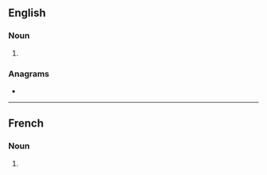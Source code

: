 ==English==

===Noun===
{{head|en|noun form}}

# {{plural of|en|sitcom}}

===Anagrams===
* {{anagrams|en|a=cimosst|Scotism|cosmist|miscost}}

----

==French==

===Noun===
{{head|fr|noun plural form|g=m}}

# {{plural of|fr|sitcom}}